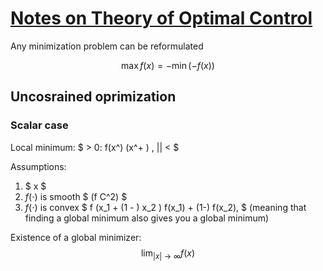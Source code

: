 # [Notes on Theory of Optimal Control](https://youtu.be/z64cXTZKw4I) 

Any minimization problem can be reformulated

$$ \max f(x)  = - \min(-f(x)) $$ 

## Uncosrained oprimization 

### Scalar case

Local minimum: $ \exists \varepsilon > 0:   f(x^\ast) \leq   (x^\ast  + \alpha ) , |\alpha | < \varepsilon $

Assumptions:

1. $ x \in \mathbb{R} $
2. $f(\cdot)$   is smooth $  (f \in C^2) $
3. $f(\cdot)$  is convex  $ f (\alpha x_1 + (1 - \alpha) x_2 ) \leq \alpha f(x_1) + (1-\alpha) f(x_2), \alpha \in [0,1] $ (meaning that finding a global minimum also gives you a global minimum) 

Existence of a global minimizer: 
$$ \lim_{|x| \to \infty} f(x) $$
